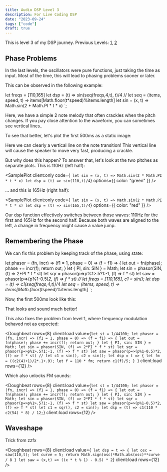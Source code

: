 ```yaml
---
title: Audio DSP Level 3
description: For Live Coding DSP
date: "2023-09-24"
tags: ["code"]
draft: true
---
```



This is level 3 of my DSP journey. Previous Levels: [1](https://loophole-letters.netlify.app/dsp-lvl1/), [2](https://loophole-letters.netlify.app/dsp-lvl2/)

## Phase Problems

In the last levels, the oscillators were pure functions, just taking the time as input.
Most of the time, this will lead to phasing problems sooner or later.

This can be observed in the following example:

let freqs = [110,165]
let dsp = (t) => sin(seq(freqs,4,t), t)/4
//
let seq = (items, speed, t) => items[Math.floor(t*speed)%items.length]
let sin = (x, t) => Math.sin(2 * Math.PI * t * x)
`;

<Doughbeat rows={8} client:load value={brokenphase} client:load rows={5} />

Here, we have a simple 2 note melody that often crackles when the pitch changes.
If you pay close attention to the waveform, you can sometimes see vertical lines..

To see that better, let's plot the first 500ms as a static image:

<SamplePlot client:only code={brokenphase} />

Here we can clearly a vertical line on the note transition!
This vertical line will cause the speaker to move very fast, producing a crackle.

But why does this happen? To answer that, let's look at the two pitches as separate plots.
This is 110Hz (left half):

<SamplePlot
  client:only
  code={`
let sin = (x, t) => Math.sin(2 * Math.PI * t * x)
let dsp = (t) => sin(110,t)/4`}
  options={{ color: "green" }}
/>

... and this is 165Hz (right half):

<SamplePlot
  client:only
  code={`
let sin = (x, t) => Math.sin(2 * Math.PI * t * x)
let dsp = (t) => sin(165,t)/4`}
  options={{ color: "red" }}
/>

Our dsp function effectively switches between those waves: 110Hz for the first and 165Hz for the second half.
Because both waves are aligned to the left, a change in frequency might cause a value jump.

## Remembering the Phase

We can fix this problem by keeping track of the phase, using state:

let phasor = (fn, incr) => (f1 = 1, phase = 0) => (f = f1) => {
    let out = fn(phase);
    phase += incr(f);
    return out;
}
let { PI, sin: SIN } = Math;
let sin = phasor(SIN, (f) => 2*PI * f * st)
let sqr = phasor(p=>p%1>.5?1:-1, (f) => f * st)
let saw = phasor(p=>(p%1-0.5)*2, (f) => f * st)
//
let freqs = [110,165], c1 = sin();
let dsp = (t) => c1(seq(freqs,4,t))/4
let seq = (items, speed, t) => items[Math.floor(t*speed)%items.length]
`;

<Doughbeat rows={8} client:load value={fixedphase} client:load rows={12} />

Now, the first 500ms look like this:

<SamplePlot client:only code={fixedphase} />

That looks and sound much better!

This also fixes the problem from level 1, where frequency modulation behaved not as expected:

<Doughbeat
  rows={8}
  client:load
  value={`let st = 1/44100;
let phasor = (fn, incr) => (f1 = 1, phase = 0) => (f = f1) => {
    let out = fn(phase);
    phase += incr(f);
    return out;
}
let { PI, sin: SIN } = Math;
let sin = phasor(SIN, (f) => 2*PI * f * st)
let sqr = phasor(p=>p%1>.5?1:-1, (f) => f * st)
let saw = phasor(p=>(p%1-0.5)*2, (f) => f * st)
//
let c1 = sin(), c2 = sin();
let dsp = t => {
  let fm = ((c2(4)+1)/2*.1+.9);
  let f = 110 * fm;
  return c1(f)/5;
}
`}
  client:load
  rows={12}
/>

Which also unlocks FM sounds:

<Doughbeat
  rows={8}
  client:load
  value={`
let st = 1/44100;
let phasor = (fn, incr) => (f1 = 1, phase = 0) => (f = f1) => {
    let out = fn(phase);
    phase += incr(f);
    return out;
}
let { PI, sin: SIN } = Math;
let sin = phasor(SIN, (f) => 2*PI * f * st)
let sqr = phasor(p=>p%1>.5?1:-1, (f) => f * st)
let saw = phasor(p=>(p%1-0.5)*2, (f) => f * st)
let c1 = sqr(), c2 = sin();
let dsp = (t) => c1(110 * c2(54) * 8) / 12;
`}
  client:load
  rows={12}
/>

## Waveshape

Trick from zzfx

<Doughbeat
  rows={8}
  client:load
  value={`
let dsp = t => {
  let osc = saw(110,t);
  let curve = 5;
  return Math.sign(osc)*Math.abs(osc)**curve / 8
}
let saw = (x,t) => ((x * t % 1) - 0.5) * 2`}
  client:load
  rows={12}
/>
